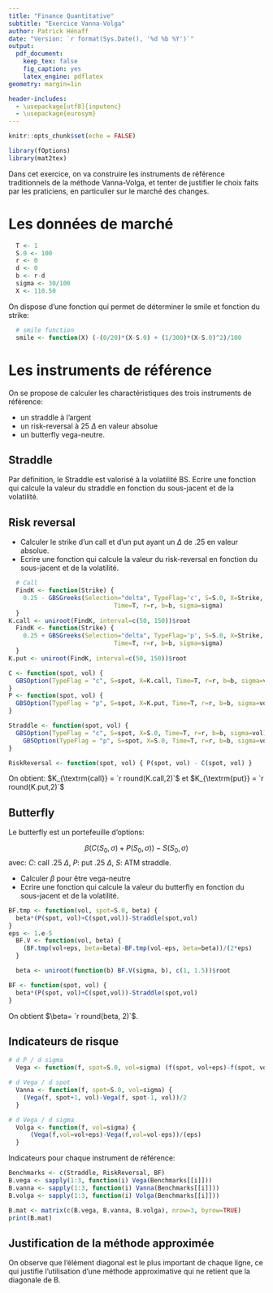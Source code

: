 ```yaml
---
title: "Finance Quantitative"
subtitle: "Exercice Vanna-Volga"
author: Patrick Hénaff
date: "Version: `r format(Sys.Date(), '%d %b %Y')`"
output:
  pdf_document:
    keep_tex: false
    fig_caption: yes
    latex_engine: pdflatex
geometry: margin=1in

header-includes:
  - \usepackage[utf8]{inputenc}
  - \usepackage{eurosym}
---
```


```r
knitr::opts_chunk$set(echo = FALSE)
```

```r
library(fOptions)
library(mat2tex)
```

Dans cet exercice, on va construire les instruments de référence traditionnels de la méthode Vanna-Volga, et tenter de justifier le choix faits par les praticiens, en particulier sur le marché des changes.

# Les données de marché

```r
  T <- 1
  S.0 <- 100
  r <- 0
  d <- 0
  b <- r-d
  sigma <- 30/100
  X <- 110.50
```

On dispose d'une fonction qui permet de déterminer le smile et fonction du strike:

```r
  # smile function
  smile <- function(X) (-(0/20)*(X-S.0) + (1/300)*(X-S.0)^2)/100
```


# Les instruments de référence
  
On se propose de calculer les charactéristiques des trois instruments de référence:

- un straddle à l'argent
- un risk-reversal à 25 $\Delta$ en valeur absolue
- un butterfly vega-neutre.

## Straddle

Par définition, le Straddle est valorisé à la volatilité BS.
Ecrire une fonction qui calcule la valeur du straddle en fonction du sous-jacent et de la volatilité.

## Risk reversal

- Calculer le strike d'un call et d'un put ayant un $\Delta$ de .25 en valeur absolue.
- Ecrire une fonction qui calcule la valeur du risk-reversal en fonction du sous-jacent et de la volatilité.

```r
  # Call
  FindK <- function(Strike) {
    0.25 - GBSGreeks(Selection="delta", TypeFlag='c', S=S.0, X=Strike,
                             Time=T, r=r, b=b, sigma=sigma)
  }
K.call <- uniroot(FindK, interval=c(50, 150))$root
  FindK <- function(Strike) {
    0.25 + GBSGreeks(Selection="delta", TypeFlag='p', S=S.0, X=Strike,
                             Time=T, r=r, b=b, sigma=sigma)
  }
K.put <- uniroot(FindK, interval=c(50, 150))$root

C <- function(spot, vol) {
  GBSOption(TypeFlag = "c", S=spot, X=K.call, Time=T, r=r, b=b, sigma=vol)@price
}
P <- function(spot, vol) {
  GBSOption(TypeFlag = "p", S=spot, X=K.put, Time=T, r=r, b=b, sigma=vol)@price
}

Straddle <- function(spot, vol) {
  GBSOption(TypeFlag = "c", S=spot, X=S.0, Time=T, r=r, b=b, sigma=vol)@price + 
    GBSOption(TypeFlag = "p", S=spot, X=S.0, Time=T, r=r, b=b, sigma=vol)@price
}

RiskReversal <- function(spot, vol) { P(spot, vol) - C(spot, vol) }
```

On obtient: $K_{\textrm{call}} = `r round(K.call,2)`$ et $K_{\textrm{put}} = `r round(K.put,2)`$

## Butterfly

Le butterfly est un portefeuille d'options:

$$
\beta (C(S_0, \sigma) + P(S_0, \sigma)) - S(S_0, \sigma)
$$
avec: $C$: call .25 $\Delta$, $P$: put .25 $\Delta$, $S$: ATM straddle.

- Calculer $\beta$ pour être vega-neutre
- Ecrire une fonction qui calcule la valeur du butterfly en fonction du sous-jacent et de la volatilité.

```r
BF.tmp <- function(vol, spot=S.0, beta) {
  beta*(P(spot, vol)+C(spot,vol))-Straddle(spot,vol)
}
eps <- 1.e-5
  BF.V <- function(vol, beta) {
    (BF.tmp(vol+eps, beta=beta)-BF.tmp(vol-eps, beta=beta))/(2*eps)
  }

  beta <- uniroot(function(b) BF.V(sigma, b), c(1, 1.5))$root

BF <- function(spot, vol) {
  beta*(P(spot, vol)+C(spot,vol))-Straddle(spot,vol)
}
```

On obtient $\beta= `r round(beta, 2)`$.

## Indicateurs de risque

```r
# d P / d sigma
  Vega <- function(f, spot=S.0, vol=sigma) (f(spot, vol+eps)-f(spot, vol-eps))/(2*eps)

# d Vega / d spot
  Vanna <- function(f, spot=S.0, vol=sigma) {
    (Vega(f, spot+1, vol)-Vega(f, spot-1, vol))/2
  }

# d Vega / d sigma
  Volga <- function(f, vol=sigma) {
      (Vega(f,vol=vol+eps)-Vega(f,vol=vol-eps))/(eps)
  }
```

Indicateurs pour chaque instrument de référence:

```r
Benchmarks <- c(Straddle, RiskReversal, BF)
B.vega <- sapply(1:3, function(i) Vega(Benchmarks[[i]]))
B.vanna <- sapply(1:3, function(i) Vanna(Benchmarks[[i]]))
B.volga <- sapply(1:3, function(i) Volga(Benchmarks[[i]]))

B.mat <- matrix(c(B.vega, B.vanna, B.volga), nrow=3, byrow=TRUE)
print(B.mat)
```
## Justification de la méthode approximée

On observe que l'élément diagonal est le plus important de chaque ligne, ce qui justifie l'utilisation d'une méthode approximative qui ne retient que la diagonale de B.
